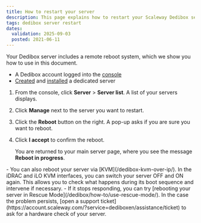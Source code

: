```yaml
---
title: How to restart your server
description: This page explains how to restart your Scaleway Dedibox server
tags: dedibox server restart
dates:
  validation: 2025-09-03
  posted: 2021-06-11
---
```



Your Dedibox server includes a remote reboot system, which we show you how to use in this document.

<Requirements />

- A Dedibox account logged into the [console](https://console.online.net)
- [Created](/dedibox/how-to/order-a-server/) and [installed](/dedibox/how-to/install-a-server/) a dedicated server

1. From the console, click **Server** > **Server list**. A list of your servers displays.
2. Click **Manage** next to the server you want to restart.
3. Click the **Reboot** button on the right. A pop-up asks if you are sure you want to reboot.
4. Click **I accept** to confirm the reboot.

    You are returned to your main server page, where you see the message **Reboot in progress**.

<Message type="tip">
  - You can also reboot your server via [KVM](/dedibox-kvm-over-ip/). In the iDRAC and iLO KVM interfaces, you can switch your server OFF and ON again. This allows you to check what happens during its boot sequence and intervene if necessary.
  - If it stops responding, you can try [rebooting your server in Rescue Mode](/dedibox/how-to/use-rescue-mode/). In the case the problem persists, [open a support ticket](https://account.scaleway.com/?service=dediboxen/assistance/ticket) to ask for a hardware check of your server.
</Message>


